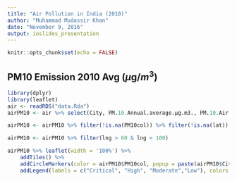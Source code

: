 ```yaml
---
title: "Air Pollution in India (2010)"
author: "Muhammad Mudassir Khan"
date: "November 9, 2016"
output: ioslides_presentation
---
```


```r
knitr::opts_chunk$set(echo = FALSE)
```

## PM10 Emission 2010 Avg ($\mu$g/$m^3$)

```r
library(dplyr)
library(leaflet)
air <- readRDS("data.Rda")
airPM10 <- air %>% select(City, PM.10.Annual.average.µg.m3., PM.10.Air.Quality, lat, lng, PM10col)

airPM10 <- airPM10 %>% filter(!is.na(PM10col)) %>% filter(!is.na(lat))

airPM10 <- airPM10 %>% filter(lng > 60 & lng < 100)

airPM10 %>% leaflet(width = '100%') %>%
    addTiles() %>%
    addCircleMarkers(color = airPM10$PM10col, popup = paste(airPM10$City, '<br>', "PM10 Avg:", airPM10$PM.10.Annual.average.µg.m3.)) %>%
    addLegend(labels = c("Critical", "High", "Moderate","Low"), colors = c("red","orange","yellow","green"))
```

